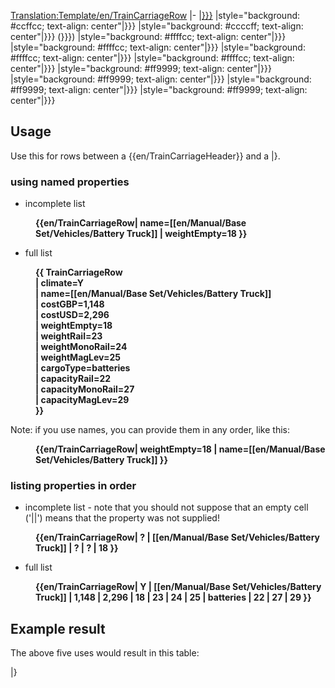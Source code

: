 [[Translation:Template/en/TrainCarriageRow]]
<noinclude>
</noinclude>
<includeonly>
|-
|[[en/Manual/Base Set/Vehicles/TSRY|{{{1|{{{climate|?}}}}}}]]
|style="background: #ccffcc; text-align: center"|{{{2|{{{name|?}}}}}}
|style="background: #ccccff; text-align: center"|{{{3|{{{costGBP|?}}}}}} ({{{4|{{{costUSD|?}}}}}})
|style="background: #ffffcc; text-align: center"|{{{5|{{{weightEmpty|?}}}}}}
|style="background: #ffffcc; text-align: center"|{{{6|{{{weightRail|?}}}}}}
|style="background: #ffffcc; text-align: center"|{{{7|{{{weightMonoRail|?}}}}}}
|style="background: #ffffcc; text-align: center"|{{{8|{{{weightMagLev|?}}}}}}
|style="background: #ff9999; text-align: center"|{{{9|{{{cargoType|?}}}}}}
|style="background: #ff9999; text-align: center"|{{{10|{{{capacityRail|?}}}}}}
|style="background: #ff9999; text-align: center"|{{{11|{{{capacityMonoRail|?}}}}}}
|style="background: #ff9999; text-align: center"|{{{12|{{{capacityMagLev|?}}}}}}</includeonly>
<noinclude>
== Usage ==

Use this for rows between a <nowiki>{{en/TrainCarriageHeader}}</nowiki> and a |}.

=== using named properties ===

* incomplete list
:'''<nowiki>{{en/TrainCarriageRow| name=[[en/Manual/Base Set/Vehicles/Battery Truck]] | weightEmpty=18 }}</nowiki>'''

* full list
:'''<nowiki>{{ TrainCarriageRow</nowiki>'''
:'''| climate=Y'''
:'''<nowiki>| name=[[en/Manual/Base Set/Vehicles/Battery Truck]]</nowiki>'''
:'''| costGBP=1,148'''
:'''| costUSD=2,296'''
:'''| weightEmpty=18'''
:'''| weightRail=23'''
:'''| weightMonoRail=24'''
:'''| weightMagLev=25'''
:'''| cargoType=batteries'''
:'''| capacityRail=22'''
:'''| capacityMonoRail=27'''
:'''| capacityMagLev=29'''
:'''}}'''

Note: if you use names, you can provide them in any order, like this:
:'''<nowiki>{{en/TrainCarriageRow| weightEmpty=18 | name=[[en/Manual/Base Set/Vehicles/Battery Truck]] }}</nowiki>'''

=== listing properties in order ===

* incomplete list - note that you should not suppose that an empty cell ('||') means that the property was not supplied!
:'''<nowiki>{{en/TrainCarriageRow| ? | [[en/Manual/Base Set/Vehicles/Battery Truck]] | ? | ? | 18 }}</nowiki>'''

* full list
:'''<nowiki>{{en/TrainCarriageRow| Y | [[en/Manual/Base Set/Vehicles/Battery Truck]] | 1,148 | 2,296 | 18 | 23 | 24 | 25 | batteries | 22 | 27 | 29 }}</nowiki>'''

== Example result ==

The above five uses would result in this table:

{{en/TrainCarriageHeader}}

{{en/TrainCarriageRow| name=[[en/Manual/Base Set/Vehicles/Battery Truck]] | weightEmpty=18 }}

{{en/TrainCarriageRow| climate=Y
| name=[[en/Manual/Base Set/Vehicles/Battery Truck]]
| costGBP=1,148
| costUSD=2,296
| weightEmpty=18
| weightRail=23
| weightMonoRail=24
| weightMagLev=25
| cargoType=batteries
| capacityRail=22
| capacityMonoRail=27
| capacityMagLev=29
}}

{{en/TrainCarriageRow| weightEmpty=18 | name=[[en/Manual/Base Set/Vehicles/Battery Truck]] }}

{{en/TrainCarriageRow| ? | [[en/Manual/Base Set/Vehicles/Battery Truck]] | ? | ? | 18 }}

{{en/TrainCarriageRow| Y | [[en/Manual/Base Set/Vehicles/Battery Truck]] | 1,148 | 2,296 | 18 | 23 | 24 | 25 | batteries | 22 | 27 | 29 }}

|}

</noinclude>